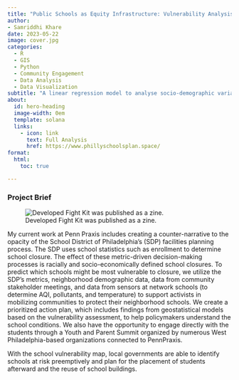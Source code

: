 ```yaml
---
title: "Public Schools as Equity Infrastructure: Vulnerability Analysis"
author:
- Samriddhi Khare
date: 2023-05-22
image: cover.jpg
categories:
  - R
  - GIS
  - Python
  - Community Engagement 
  - Data Analysis
  - Data Visualization
subtitle: "A linear regression model to analyse socio-demographic variables across TOD and non-TOD tracts."
about:
  id: hero-heading
  image-width: 0em
  template: solana
  links:
    - icon: link
      text: Full Analysis
      href: https://www.phillyschoolsplan.space/
format:
  html:
    toc: true

---
```


### Project Brief

![Developed Fight Kit was published as a zine.](cover.jpg)

My current work at Penn Praxis includes creating a counter-narrative to the opacity of the School District of Philadelphia's (SDP) facilities planning process. The SDP uses school statistics such as enrollment to determine school closure. The effect of these metric-driven decision-making processes is racially and socio-economically defined school closures. To predict which schools might be most vulnerable to closure, we utilize the SDP’s metrics, neighborhood demographic data, data from community stakeholder meetings, and data from sensors at network schools (to determine AQI, pollutants, and temperature) to support activists in mobilizing communities to protect their neighborhood schools. We create a prioritized action plan, which includes findings from geostatistical models based on the vulnerability assessment, to help policymakers understand the school conditions. We also have the opportunity to engage directly with the students through a Youth and Parent Summit organized by numerous West Philadelphia-based organizations connected to PennPraxis.

With the school vulnerability map, local governments are able to identify schools at risk preemptively and plan for the placement of students afterward and the reuse of school buildings.
